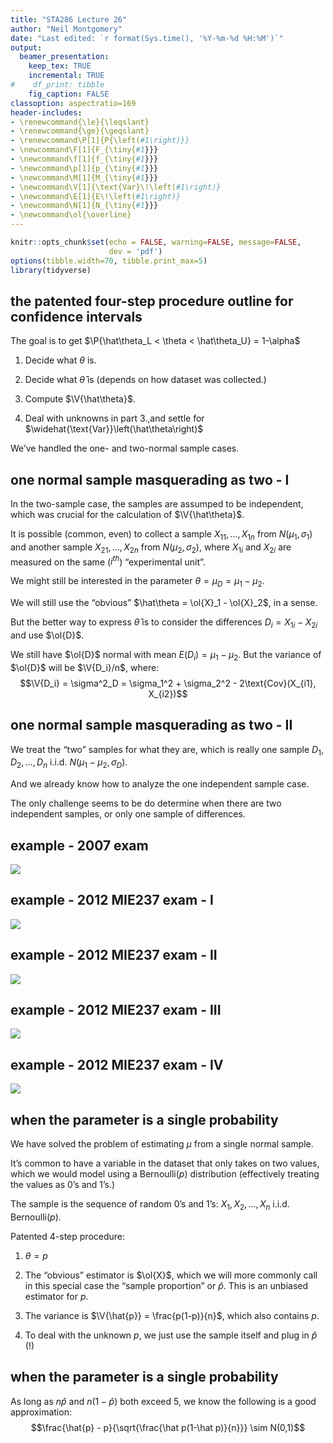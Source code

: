```yaml
---
title: "STA286 Lecture 26"
author: "Neil Montgomery"
date: "Last edited: `r format(Sys.time(), '%Y-%m-%d %H:%M')`"
output: 
  beamer_presentation:
    keep_tex: TRUE
    incremental: TRUE
#    df_print: tibble
    fig_caption: FALSE
classoption: aspectratio=169
header-includes:
- \renewcommand{\le}{\leqslant}
- \renewcommand{\ge}{\geqslant}
- \renewcommand\P[1]{P{\left(#1\right)}}
- \newcommand\F[1]{F_{\tiny{#1}}}
- \newcommand\f[1]{f_{\tiny{#1}}}
- \newcommand\p[1]{p_{\tiny{#1}}}
- \newcommand\M[1]{M_{\tiny{#1}}}
- \newcommand\V[1]{\text{Var}\!\left(#1\right)}
- \newcommand\E[1]{E\!\left(#1\right)}
- \newcommand\N[1]{N_{\tiny{#1}}}
- \newcommand\ol{\overline}
---
```


```r
knitr::opts_chunk$set(echo = FALSE, warning=FALSE, message=FALSE,
                      dev = 'pdf')
options(tibble.width=70, tibble.print_max=5)
library(tidyverse)
```

## the patented four-step procedure outline for confidence intervals

The goal is to get $\P{\hat\theta_L < \theta < \hat\theta_U} = 1-\alpha$

1. Decide what $\theta$ is.

2. Decide what $\hat\theta$ is (depends on how dataset was collected.)

3. Compute $\V{\hat\theta}$.

4. Deal with unknowns in part 3.\,and settle for $\widehat{\text{Var}}\left(\hat\theta\right)$

\pause We've handled the one- and two-normal sample cases.

## one normal sample masquerading as two - I

In the two-sample case, the samples are assumped to be independent, which was crucial for the calculation of $\V{\hat\theta}$.

It is possible (common, even) to collect a sample $X_{11},\ldots,X_{1n}$ from $N(\mu_1, \sigma_1)$ and another sample $X_{21},\ldots,X_{2n}$ from $N(\mu_2, \sigma_2)$, where $X_{1i}$ and ${X_{2i}}$ are measured on the same ($i^{th}$) "experimental unit".

\pause We might still be interested in the parameter $\theta = \mu_D = \mu_1 - \mu_2$.

\pause We will still use the "obvious" $\hat\theta = \ol{X}_1 - \ol{X}_2$, in a sense.

\pause But the better way to express $\hat\theta$ is to consider the differences $D_i = X_{1i} - X_{2i}$ and use $\ol{D}$.

\pause We still have $\ol{D}$ normal with mean $E(D_i) = \mu_1-\mu_2$. But the variance of $\ol{D}$ will be $\V{D_i}/n$, where:
$$\V{D_i} = \sigma^2_D = \sigma_1^2 + \sigma_2^2 - 2\text{Cov}(X_{i1}, X_{i2})$$

## one normal sample masquerading as two - II

We treat the "two" samples for what they are, which is really one sample $D_1,D_2,\ldots,D_n$ i.i.d. $N(\mu_1-\mu_2, \sigma_D)$.

\pause And we already know how to analyze the one independent sample case.

\pause The only challenge seems to be do determine when there are two independent samples, or only one sample of differences.

## example - 2007 exam

![](exam2007.PNG)

## example - 2012 MIE237 exam - I

![](m_1.PNG)

## example - 2012 MIE237 exam - II

![](m_2.PNG)

## example - 2012 MIE237 exam - III

![](m_3.PNG)

## example - 2012 MIE237 exam - IV

![](m_4.PNG)

## when the parameter is a single probability 

We have solved the problem of estimating $\mu$ from a single normal sample.

\pause It's common to have a variable in the dataset that only takes on two values, which we would model using a Bernoulli$(p)$ distribution (effectively treating the values as 0's and 1's.)

The sample is the sequence of random 0's and 1's: $X_1,X_2,\ldots,X_n$ i.i.d. Bernoulli$(p)$.

Patented 4-step procedure:

1. $\theta = p$

2. The "obvious" estimator is $\ol{X}$, which we will more commonly call in this special case the "sample proportion" or $\hat{p}$. This is an unbiased estimator for $p$.

3. The variance is $\V{\hat{p}} = \frac{p(1-p)}{n}$, which also contains $p$. 

4. To deal with the unknown $p$, we just use the sample itself and plug in $\hat{p}$ (!)

## when the parameter is a single probability

As long as $n\hat{p}$ and $n(1-\hat{p})$ both exceed 5, we know the following is a good approximation:
$$\frac{\hat{p} - p}{\sqrt{\frac{\hat p(1-\hat p)}{n}}} \sim N(0,1)$$
